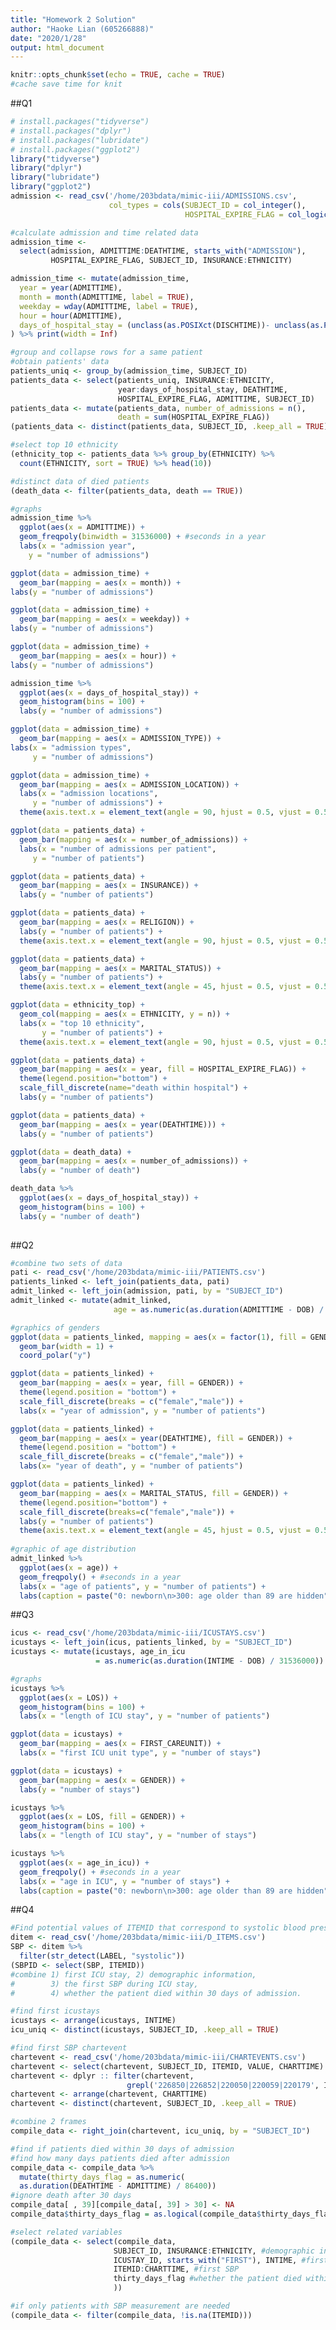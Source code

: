 ```yaml
---
title: "Homework 2 Solution"
author: "Haoke Lian (605266888)"
date: "2020/1/28"
output: html_document
---
```


```r
knitr::opts_chunk$set(echo = TRUE, cache = TRUE)
#cache save time for knit
```

##Q1
```r
# install.packages("tidyverse")
# install.packages("dplyr")
# install.packages("lubridate")
# install.packages("ggplot2")
library("tidyverse")
library("dplyr")
library("lubridate")
library("ggplot2")
admission <- read_csv('/home/203bdata/mimic-iii/ADMISSIONS.csv',
                      col_types = cols(SUBJECT_ID = col_integer(),
                                       HOSPITAL_EXPIRE_FLAG = col_logical()))

#calculate admission and time related data 
admission_time <- 
  select(admission, ADMITTIME:DEATHTIME, starts_with("ADMISSION"), 
         HOSPITAL_EXPIRE_FLAG, SUBJECT_ID, INSURANCE:ETHNICITY)

admission_time <- mutate(admission_time,
  year = year(ADMITTIME),
  month = month(ADMITTIME, label = TRUE),
  weekday = wday(ADMITTIME, label = TRUE),
  hour = hour(ADMITTIME),
  days_of_hospital_stay = (unclass(as.POSIXct(DISCHTIME))- unclass(as.POSIXct(ADMITTIME)))/86400, #86400s/day
) %>% print(width = Inf)

#group and collapse rows for a same patient
#obtain patients' data
patients_uniq <- group_by(admission_time, SUBJECT_ID)
patients_data <- select(patients_uniq, INSURANCE:ETHNICITY, 
                        year:days_of_hospital_stay, DEATHTIME,
                        HOSPITAL_EXPIRE_FLAG, ADMITTIME, SUBJECT_ID)
patients_data <- mutate(patients_data, number_of_admissions = n(), 
                        death = sum(HOSPITAL_EXPIRE_FLAG))
(patients_data <- distinct(patients_data, SUBJECT_ID, .keep_all = TRUE))

#select top 10 ethnicity
(ethnicity_top <- patients_data %>% group_by(ETHNICITY) %>%
  count(ETHNICITY, sort = TRUE) %>% head(10))

#distinct data of died patients
(death_data <- filter(patients_data, death == TRUE))

#graphs
admission_time %>%
  ggplot(aes(x = ADMITTIME)) +
  geom_freqpoly(binwidth = 31536000) + #seconds in a year
  labs(x = "admission year",
    y = "number of admissions")

ggplot(data = admission_time) + 
  geom_bar(mapping = aes(x = month)) +
labs(y = "number of admissions")

ggplot(data = admission_time) + 
  geom_bar(mapping = aes(x = weekday)) +
labs(y = "number of admissions")

ggplot(data = admission_time) + 
  geom_bar(mapping = aes(x = hour)) +
labs(y = "number of admissions")

admission_time %>%
  ggplot(aes(x = days_of_hospital_stay)) + 
  geom_histogram(bins = 100) +
  labs(y = "number of admissions")

ggplot(data = admission_time) + 
  geom_bar(mapping = aes(x = ADMISSION_TYPE)) +
labs(x = "admission types",
     y = "number of admissions")

ggplot(data = admission_time) + 
  geom_bar(mapping = aes(x = ADMISSION_LOCATION)) +
  labs(x = "admission locations",
     y = "number of admissions") +
  theme(axis.text.x = element_text(angle = 90, hjust = 0.5, vjust = 0.5))

ggplot(data = patients_data) + 
  geom_bar(mapping = aes(x = number_of_admissions)) +
  labs(x = "number of admissions per patient",
     y = "number of patients")

ggplot(data = patients_data) + 
  geom_bar(mapping = aes(x = INSURANCE)) +
  labs(y = "number of patients")

ggplot(data = patients_data) + 
  geom_bar(mapping = aes(x = RELIGION)) +
  labs(y = "number of patients") +
  theme(axis.text.x = element_text(angle = 90, hjust = 0.5, vjust = 0.5))

ggplot(data = patients_data) + 
  geom_bar(mapping = aes(x = MARITAL_STATUS)) +
  labs(y = "number of patients") +
  theme(axis.text.x = element_text(angle = 45, hjust = 0.5, vjust = 0.5))

ggplot(data = ethnicity_top) + 
  geom_col(mapping = aes(x = ETHNICITY, y = n)) +
  labs(x = "top 10 ethnicity",
       y = "number of patients") +
  theme(axis.text.x = element_text(angle = 90, hjust = 0.5, vjust = 0.5))

ggplot(data = patients_data) + 
  geom_bar(mapping = aes(x = year, fill = HOSPITAL_EXPIRE_FLAG)) +
  theme(legend.position="bottom") +
  scale_fill_discrete(name="death within hospital") +
  labs(y = "number of patients")

ggplot(data = patients_data) + 
  geom_bar(mapping = aes(x = year(DEATHTIME))) +
  labs(y = "number of patients")

ggplot(data = death_data) + 
  geom_bar(mapping = aes(x = number_of_admissions)) +
  labs(y = "number of death")

death_data %>%
  ggplot(aes(x = days_of_hospital_stay)) + 
  geom_histogram(bins = 100) +
  labs(y = "number of death")
            
```

##Q2
```r
#combine two sets of data
pati <- read_csv('/home/203bdata/mimic-iii/PATIENTS.csv') 
patients_linked <- left_join(patients_data, pati)
admit_linked <- left_join(admission, pati, by = "SUBJECT_ID")
admit_linked <- mutate(admit_linked, 
                       age = as.numeric(as.duration(ADMITTIME - DOB) / 31536000))

#graphics of genders
ggplot(data = patients_linked, mapping = aes(x = factor(1), fill = GENDER)) + 
  geom_bar(width = 1) + 
  coord_polar("y")

ggplot(data = patients_linked) + 
  geom_bar(mapping = aes(x = year, fill = GENDER)) +
  theme(legend.position = "bottom") +
  scale_fill_discrete(breaks = c("female","male")) +
  labs(x = "year of admission", y = "number of patients")

ggplot(data = patients_linked) + 
  geom_bar(mapping = aes(x = year(DEATHTIME), fill = GENDER)) +
  theme(legend.position = "bottom") +
  scale_fill_discrete(breaks = c("female","male")) +
  labs(x= "year of death", y = "number of patients")

ggplot(data = patients_linked) + 
  geom_bar(mapping = aes(x = MARITAL_STATUS, fill = GENDER)) +
  theme(legend.position="bottom") +
  scale_fill_discrete(breaks=c("female","male")) +
  labs(y = "number of patients")
  theme(axis.text.x = element_text(angle = 45, hjust = 0.5, vjust = 0.5))
 
#graphic of age distribution
admit_linked %>%
  ggplot(aes(x = age)) +
  geom_freqpoly() + #seconds in a year
  labs(x = "age of patients", y = "number of patients") +
  labs(caption = paste("0: newborn\n>300: age older than 89 are hidden"))
```

##Q3
```r
icus <- read_csv('/home/203bdata/mimic-iii/ICUSTAYS.csv') 
icustays <- left_join(icus, patients_linked, by = "SUBJECT_ID")
icustays <- mutate(icustays, age_in_icu 
                   = as.numeric(as.duration(INTIME - DOB) / 31536000)) 

#graphs
icustays %>%
  ggplot(aes(x = LOS)) + 
  geom_histogram(bins = 100) +
  labs(x = "length of ICU stay", y = "number of patients") 

ggplot(data = icustays) + 
  geom_bar(mapping = aes(x = FIRST_CAREUNIT)) +
  labs(x = "first ICU unit type", y = "number of stays") 

ggplot(data = icustays) + 
  geom_bar(mapping = aes(x = GENDER)) +
  labs(y = "number of stays") 

icustays %>%
  ggplot(aes(x = LOS, fill = GENDER)) + 
  geom_histogram(bins = 100) +
  labs(x = "length of ICU stay", y = "number of stays") 

icustays %>%
  ggplot(aes(x = age_in_icu)) +
  geom_freqpoly() + #seconds in a year
  labs(x = "age in ICU", y = "number of stays") +
  labs(caption = paste("0: newborn\n>300: age older than 89 are hidden"))

```

##Q4
```r
#Find potential values of ITEMID that correspond to systolic blood pressure
ditem <- read_csv('/home/203bdata/mimic-iii/D_ITEMS.csv')
SBP <- ditem %>% 
  filter(str_detect(LABEL, "systolic"))
(SBPID <- select(SBP, ITEMID))
#combine 1) first ICU stay, 2) demographic information,
#        3) the first SBP during ICU stay, 
#        4) whether the patient died within 30 days of admission.

#find first icustays
icustays <- arrange(icustays, INTIME)
icu_uniq <- distinct(icustays, SUBJECT_ID, .keep_all = TRUE)

#find first SBP chartevent
chartevent <- read_csv('/home/203bdata/mimic-iii/CHARTEVENTS.csv')
chartevent <- select(chartevent, SUBJECT_ID, ITEMID, VALUE, CHARTTIME)
chartevent <- dplyr :: filter(chartevent, 
                          grepl('226850|226852|220050|220059|220179', ITEMID))
chartevent <- arrange(chartevent, CHARTTIME)
chartevent <- distinct(chartevent, SUBJECT_ID, .keep_all = TRUE)

#combine 2 frames
compile_data <- right_join(chartevent, icu_uniq, by = "SUBJECT_ID")

#find if patients died within 30 days of admission
#find how many days patients died after admission
compile_data <- compile_data %>%
  mutate(thirty_days_flag = as.numeric(
  as.duration(DEATHTIME - ADMITTIME) / 86400))
#ignore death after 30 days
compile_data[ , 39][compile_data[, 39] > 30] <- NA
compile_data$thirty_days_flag = as.logical(compile_data$thirty_days_flag)

#select related variables
(compile_data <- select(compile_data,
                       SUBJECT_ID, INSURANCE:ETHNICITY, #demographic information
                       ICUSTAY_ID, starts_with("FIRST"), INTIME, #first icu stay
                       ITEMID:CHARTTIME, #first SBP
                       thirty_days_flag #whether the patient died within 30 days
                       ))

#if only patients with SBP measurement are needed
(compile_data <- filter(compile_data, !is.na(ITEMID)))
```

